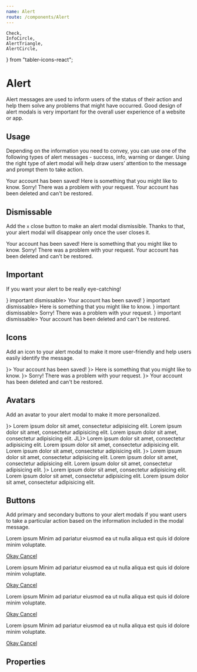 ```yaml
---
name: Alert
route: /components/Alert
---
```


	Check,
	InfoCircle,
	AlertTriangle,
	AlertCircle,
} from "tabler-icons-react";

# Alert

Alert messages are used to inform users of the status of their action and help
them solve any problems that might have occurred. Good design of alert modals is
very important for the overall user experience of a website or app.

## Usage

Depending on the information you need to convey, you can use one of the
following types of alert messages - success, info, warning or danger. Using the
right type of alert modal will help draw users’ attention to the message and
prompt them to take action.

<Playground>
	<Alert type="success" title="Wow! Everything worked!">
		Your account has been saved!
	</Alert>
	<Alert type="info" title="Did you know?">
		Here is something that you might like to know.
	</Alert>
	<Alert type="warning" title="Uh oh, something went wrong">
		Sorry! There was a problem with your request.
	</Alert>
	<Alert type="danger" title="I'm so sorry">
		Your account has been deleted and can't be restored.
	</Alert>
</Playground>

## Dismissable

Add the `x` close button to make an alert modal dismissible. Thanks to that,
your alert modal will disappear only once the user closes it.

<Playground>
	<Alert type="success" title="Wow! Everything worked!" dismissable>
		Your account has been saved!
	</Alert>
	<Alert type="info" title="Did you know?" dismissable>
		Here is something that you might like to know.
	</Alert>
	<Alert type="warning" title="Uh oh, something went wrong" dismissable>
		Sorry! There was a problem with your request.
	</Alert>
	<Alert type="danger" title="I'm so sorry" dismissable>
		Your account has been deleted and can't be restored.
	</Alert>
</Playground>

## Important

If you want your alert to be really eye-catching!

<Playground>
	<Alert
		type="success"
		icon={<Check size={32} color="white" />}
		important
		dismissable>
		Your account has been saved!
	</Alert>
	<Alert
		type="info"
		icon={<InfoCircle size={32} color="white" />}
		important
		dismissable>
		Here is something that you might like to know.
	</Alert>
	<Alert
		type="warning"
		icon={<AlertTriangle size={32} color="white" />}
		important
		dismissable>
		Sorry! There was a problem with your request.
	</Alert>
	<Alert
		type="danger"
		icon={<AlertCircle size={32} color="white" />}
		important
		dismissable>
		Your account has been deleted and can't be restored.
	</Alert>
</Playground>

## Icons

Add an icon to your alert modal to make it more user-friendly and help users
easily identify the message.

<Playground>
	<Alert
		type="success"
		title="Wow! Everything worked!"
		icon={<Check size={32} color="green" />}>
		Your account has been saved!
	</Alert>
	<Alert
		type="info"
		title="Did you know?"
		icon={<InfoCircle size={32} color="blue" />}>
		Here is something that you might like to know.
	</Alert>
	<Alert
		type="warning"
		title="Uh oh, something went wrong"
		icon={<AlertTriangle size={32} color="orange" />}>
		Sorry! There was a problem with your request.
	</Alert>
	<Alert
		type="danger"
		title="I'm so sorry"
		icon={<AlertCircle size={32} color="red" />}>
		Your account has been deleted and can't be restored.
	</Alert>
</Playground>

## Avatars

Add an avatar to your alert modal to make it more personalized.

<Playground>
	<Alert
		type="success"
		avatar={
			<span
				className="avatar"
				style={{
					backgroundImage:
						"url(https://tabler-react-typescript.jc21.com/assets/000m.jpg)",
				}}></span>
		}>
		Lorem ipsum dolor sit amet, consectetur adipisicing elit. Lorem ipsum
		dolor sit amet, consectetur adipisicing elit. Lorem ipsum dolor sit
		amet, consectetur adipisicing elit.
	</Alert>
	<Alert type="info" avatar={<span className="avatar">JL</span>}>
		Lorem ipsum dolor sit amet, consectetur adipisicing elit. Lorem ipsum
		dolor sit amet, consectetur adipisicing elit. Lorem ipsum dolor sit
		amet, consectetur adipisicing elit.
	</Alert>
	<Alert
		type="warning"
		avatar={
			<span
				className="avatar"
				style={{
					backgroundImage:
						"url(https://tabler-react-typescript.jc21.com/assets/002m.jpg)",
				}}></span>
		}>
		Lorem ipsum dolor sit amet, consectetur adipisicing elit. Lorem ipsum
		dolor sit amet, consectetur adipisicing elit. Lorem ipsum dolor sit
		amet, consectetur adipisicing elit.
	</Alert>
	<Alert
		type="danger"
		avatar={
			<span
				className="avatar"
				style={{
					backgroundImage:
						"url(https://tabler-react-typescript.jc21.com/assets/003m.jpg)",
				}}></span>
		}>
		Lorem ipsum dolor sit amet, consectetur adipisicing elit. Lorem ipsum
		dolor sit amet, consectetur adipisicing elit. Lorem ipsum dolor sit
		amet, consectetur adipisicing elit.
	</Alert>
</Playground>

## Buttons

Add primary and secondary buttons to your alert modals if you want users to take
a particular action based on the information included in the modal message.

<Playground>
	<Alert type="success" title="Some Title">
		<p>
			Lorem ipsum Minim ad pariatur eiusmod ea ut nulla aliqua est quis id
			dolore minim voluptate.
		</p>
		<div className="btn-list">
			<a href="#" className="btn btn-success">
				Okay
			</a>
			<a href="#" className="btn">
				Cancel
			</a>
		</div>
	</Alert>
	<Alert type="info" title="Some Title">
		<p>
			Lorem ipsum Minim ad pariatur eiusmod ea ut nulla aliqua est quis id
			dolore minim voluptate.
		</p>
		<div className="btn-list">
			<a href="#" className="btn btn-info">
				Okay
			</a>
			<a href="#" className="btn">
				Cancel
			</a>
		</div>
	</Alert>
	<Alert type="warning" title="Some Title">
		<p>
			Lorem ipsum Minim ad pariatur eiusmod ea ut nulla aliqua est quis id
			dolore minim voluptate.
		</p>
		<div className="btn-list">
			<a href="#" className="btn btn-warning">
				Okay
			</a>
			<a href="#" className="btn">
				Cancel
			</a>
		</div>
	</Alert>
	<Alert type="danger" title="Some Title">
		<p>
			Lorem ipsum Minim ad pariatur eiusmod ea ut nulla aliqua est quis id
			dolore minim voluptate.
		</p>
		<div className="btn-list">
			<a href="#" className="btn btn-danger">
				Okay
			</a>
			<a href="#" className="btn">
				Cancel
			</a>
		</div>
	</Alert>
</Playground>

## Properties

<Props of={Alert} />
